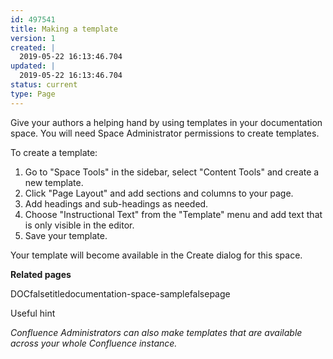 ---
id: 497541
title: Making a template
version: 1
created: |
  2019-05-22 16:13:46.704
updated: |
  2019-05-22 16:13:46.704
status: current
type: Page
---

Give your authors a helping hand by using templates in your documentation space. You will need Space Administrator permissions to create templates.

To create a template:

1. Go to "Space Tools" in the sidebar, select "Content Tools" and create a new template.
2. Click "Page Layout" and add sections and columns to your page.
3. Add headings and sub-headings as needed.
4. Choose "Instructional Text" from the "Template" menu and add text that is only visible in the editor.
5. Save your template.

Your template will become available in the Create dialog for this space.

**Related pages**

DOCfalsetitledocumentation-space-samplefalsepage

Useful hint

*Confluence Administrators can also make templates that are available across your whole Confluence instance.*

